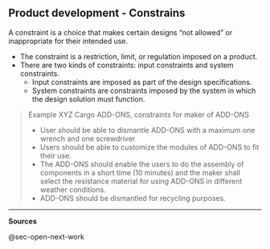 ## Product development - Constrains {#sec-product-dev-constrains}

A constraint is a choice that makes certain designs "not allowed" or inappropriate for their intended use.

-   The constraint is a restriction, limit, or regulation imposed on a product.
-   There are two kinds of constraints: input constraints and system constraints.
    -   Input constraints are imposed as part of the design specifications.
    -   System constraints are constraints imposed by the system in which the design solution must function.

> Example XYZ Cargo ADD-ONS, constraints for maker of ADD-ONS
>
> -   User should be able to dismantle ADD-ONS with a maximum one wrench and one screwdriver
> -   Users should be able to customize the modules of ADD-ONS to fit their use.
> -   The ADD-ONS should enable the users to do the assembly of components in a short time (10 minutes) and the maker shall select the resistance material for using ADD-ONS in different weather conditions.
> -   ADD-ONS should be dismantled for recycling purposes.

------------------------------------------------------------------------

**Sources**

@sec-open-next-work
